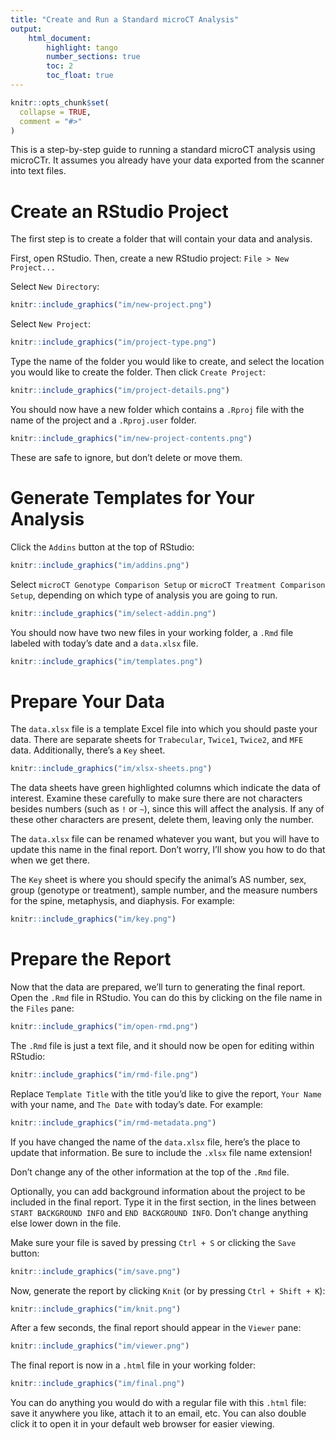 ```yaml
---
title: "Create and Run a Standard microCT Analysis"
output:
    html_document:
        highlight: tango
        number_sections: true
        toc: 2
        toc_float: true
---
```


```r
knitr::opts_chunk$set(
  collapse = TRUE,
  comment = "#>"
)
```

This is a step-by-step guide to running a standard microCT analysis using
microCTr. It assumes you already have your data exported from the scanner into
text files.

# Create an RStudio Project

The first step is to create a folder that will contain your data and analysis.

First, open RStudio. Then, create a new RStudio project: `File > New Project...`

Select `New Directory`:

```r
knitr::include_graphics("im/new-project.png")
```

Select `New Project`:

```r
knitr::include_graphics("im/project-type.png")
```

Type the name of the folder you would like to create, and select the location
you would like to create the folder. Then click `Create Project`:

```r
knitr::include_graphics("im/project-details.png")
```

You should now have a new folder which contains a `.Rproj` file with the name of
the project and a `.Rproj.user` folder.

```r
knitr::include_graphics("im/new-project-contents.png")
```

These are safe to ignore, but don't delete or move them.

# Generate Templates for Your Analysis

Click the `Addins` button at the top of RStudio:

```r
knitr::include_graphics("im/addins.png")
```

Select `microCT Genotype Comparison Setup` or `microCT Treatment Comparison
Setup`, depending on which type of analysis you are going to run.

```r
knitr::include_graphics("im/select-addin.png")
```

You should now have two new files in your working folder, a `.Rmd` file labeled
with today's date and a `data.xlsx` file.

```r
knitr::include_graphics("im/templates.png")
```

# Prepare Your Data

The `data.xlsx` file is a template Excel file into which you should paste your
data. There are separate sheets for `Trabecular`, `Twice1`, `Twice2`, and `MFE`
data. Additionally, there's a `Key` sheet. 

```r
knitr::include_graphics("im/xlsx-sheets.png")
```

The data sheets have green highlighted columns which indicate the data of
interest. Examine these carefully to make sure there are not characters besides
numbers (such as `!` or `~`), since this will affect the analysis. If any of
these other characters are present, delete them, leaving only the number.

The `data.xlsx` file can be renamed whatever you want, but you will have to
update this name in the final report. Don't worry, I'll show you how to do that
when we get there.

The `Key` sheet is where you should specify the animal's AS number, sex, group
(genotype or treatment), sample number, and the measure numbers for the spine,
metaphysis, and diaphysis. For example:

```r
knitr::include_graphics("im/key.png")
```

# Prepare the Report

Now that the data are prepared, we'll turn to generating the final report. Open
the `.Rmd` file in RStudio. You can do this by clicking on the file name in the
`Files` pane:

```r
knitr::include_graphics("im/open-rmd.png")
```

The `.Rmd` file is just a text file, and it should now be open for editing
within RStudio:

```r
knitr::include_graphics("im/rmd-file.png")
```

Replace `Template Title` with the title you'd like to give the report, `Your
Name` with your name, and `The Date` with today's date. For example:

```r
knitr::include_graphics("im/rmd-metadata.png")
```

If you have changed the name of the `data.xlsx` file, here's the place to update
that information. Be sure to include the `.xlsx` file name extension!

Don't change any of the other information at the top of the `.Rmd` file.

Optionally, you can add background information about the project to be included
in the final report. Type it in the first section, in the lines between `START
BACKGROUND INFO` and `END BACKGROUND INFO`. Don't change anything else lower
down in the file.

Make sure your file is saved by pressing `Ctrl + S` or clicking the `Save`
button:

```r
knitr::include_graphics("im/save.png")
```

Now, generate the report by clicking `Knit` (or by pressing `Ctrl + Shift + K`):

```r
knitr::include_graphics("im/knit.png")
```

After a few seconds, the final report should appear in the `Viewer` pane:

```r
knitr::include_graphics("im/viewer.png")
```

The final report is now in a `.html` file in your working folder:

```r
knitr::include_graphics("im/final.png")
```

You can do anything you would do with a regular file with this `.html` file:
save it anywhere you like, attach it to an email, etc. You can also double click
it to open it in your default web browser for easier viewing.
